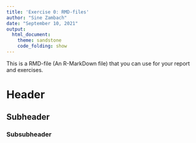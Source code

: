 ```yaml
---
title: 'Exercise 0: RMD-files'
author: "Sine Zambach"
date: "September 10, 2021"
output: 
  html_document:
    theme: sandstone
    code_folding: show
---
```



This is a RMD-file (An R-MarkDown file) that you can use for your report and exercises. 

# Header
## Subheader
### Subsubheader

```r

```



